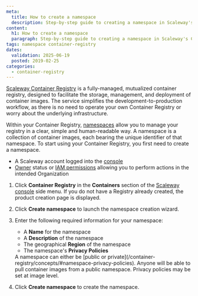 ```yaml
---
meta:
  title: How to create a namespace
  description: Step-by-step guide to creating a namespace in Scaleway's Container Registry.
content:
  h1: How to create a namespace
  paragraph: Step-by-step guide to creating a namespace in Scaleway's Container Registry.
tags: namespace container-registry
dates:
  validation: 2025-06-19
  posted: 2019-02-25
categories:
  - container-registry
---
```


[Scaleway Container Registry](/container-registry/concepts/#container-registry) is a fully-managed, mutualized container registry, designed to facilitate the storage, management, and deployment of container images. The service simplifies the development-to-production workflow, as there is no need to operate your own Container Registry or worry about the underlying infrastructure.

Within your Container Registry, [namespaces](/container-registry/concepts/#namespace) allow you to manage your registry in a clear, simple and human-readable way. A namespace is a collection of container images, each bearing the unique identifier of that namespace. To start using your Container Registry, you first need to create a namespace.

<Macro id="requirements" />

- A Scaleway account logged into the [console](https://console.scaleway.com)
- [Owner](/iam/concepts/#owner) status or [IAM permissions](/iam/concepts/#permission) allowing you to perform actions in the intended Organization


1. Click **Container Registry** in the **Containers** section of the [Scaleway console](https://console.scaleway.com) side menu. If you do not have a Registry already created, the product creation page is displayed.
2. Click **Create namespace** to launch the namespace creation wizard.
3. Enter the following required information for your namespace:
    * A **Name** for the namespace
    * A **Description** of the namespace
    * The geographical **Region** of the namespace
    * The namespace's **Privacy Policies**

    <Message type="note">
      A namespace can either be [public or private](/container-registry/concepts/#namespace-privacy-policies). Anyone will be able to pull container images from a public namespace. Privacy policies may be set at image level.
    </Message>
4. Click **Create namespace** to create the namespace.


